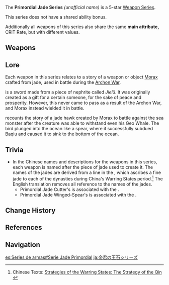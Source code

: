 {{Weapon Series Infobox
|rarity  = 5
|region  = Liyue
|naming  = Weapon name: Primordial Jade ''weapon''
|lore    = Weapons [[Morax]] crafted from jade and used during the [[Archon War]]
|other   = Main attribute: CRIT Rate
}}
The '''Primordial Jade Series''' ''(unofficial name)'' is a 5-star [[Weapon Series]].

This series does not have a shared ability bonus.

Additionally all weapons of this series also share the same '''main attribute,''' CRIT Rate, but with different values.

==Weapons==
{{Weapons by Category Table|type=Primordial Jade Series}}

==Lore==
Each weapon in this series relates to a story of a weapon or object [[Morax]] crafted from jade, used in battle during the [[Archon War]].

{{Lang|[[Primordial Jade Cutter]]|zh=磐岩结绿|zh_rm=Pányán Jiélǜ|zh_tl={{w|Monolith}} of Solidified Green}} is a sword made from a piece of nephrite called ''Jielü''. It was originally created as a gift for a certain someone, for the sake of peace and prosperity. However, this never came to pass as a result of the Archon War, and Morax instead wielded it in battle.

{{Lang|[[Primordial Jade Winged-Spear]]|zh=和璞鸢|zh_rm=Hépú Yuān|zh_tl=The {{w|Kite (bird)|Kite}} of {{w|Mr. He's jade|''He''}}'s Jade}} recounts the story of a jade hawk created by Morax to battle against the sea monster {{Lang|Baqiu|zh=八虬|zh_rm=Bāqiú}} after the creature was able to withstand even his Geo Whale. The bird plunged into the ocean like a spear, where it successfully subdued Baqiu and caused it to sink to the bottom of the ocean.

==Trivia==
*In the Chinese names and descriptions for the weapons in this series, each weapon is named after the piece of jade used to create it. The names of the jades are derived from a line in the {{Lang|Strategies of the Warring States|zh=战国策}}, which ascribes a fine jade to each of the dynasties during China's Warring States period.<ref>Chinese Texts: [https://ctext.org/zhan-guo-ce/fan-zi-yin-wang-ji-ru-qin/zhs Strategies of the Warring States: The Strategy of the Qin]<br />{{zh|臣闻周有砥厄，宋有结绿，梁有悬黎，楚有和璞。}}</ref> The English translation removes all reference to the names of the jades.
**Primordial Jade Cutter's {{Lang|''Jielü''|zh=结绿|zh_rm=Jiélǜ}} is associated with the {{w|Song (state)|State of Song}}.
**Primordial Jade Winged-Spear's {{Lang|''Hepu''|zh=和璞|zh_rm=Hépú}} is associated with the {{w|Chu (state)|State of Chu}}.

==Change History==
{{Change History|1.0}}

==References==
{{Reflist}}

==Navigation==
{{Weapon Series Navbox}}

[[es:Series de armas#Serie Jade Primordial]]
[[ja:帝君の玉石シリーズ]]